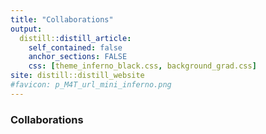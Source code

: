 ```yaml
---
title: "Collaborations"
output:
  distill::distill_article:
    self_contained: false
    anchor_sections: FALSE
    css: [theme_inferno_black.css, background_grad.css]
site: distill::distill_website
#favicon: p_M4T_url_mini_inferno.png
---
```


### Collaborations    

 <br>

 <br>

 <br>




